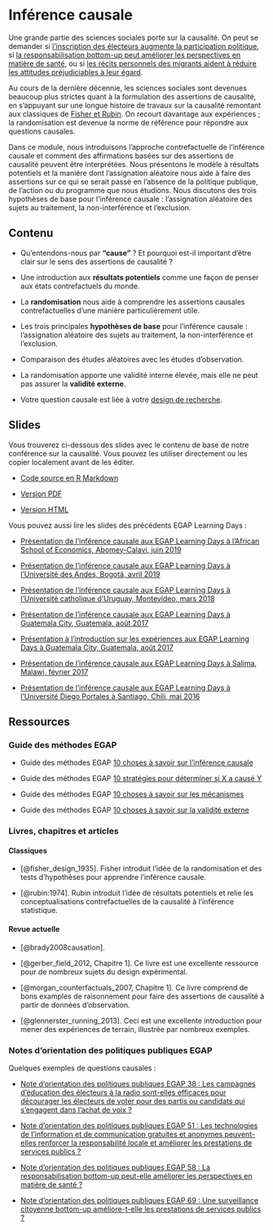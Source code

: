 # Inférence causale {.tabset}

Une grande partie des sciences sociales porte sur la causalité. On peut se demander si [l'inscription des électeurs augmente la participation politique](https://egap.org/resource/electoral-administration-in-kenya/), si [la responsabilisation bottom-up peut améliorer les perspectives en matière de santé](https://egap.org/resource/does-bottom-up-accountability-work-evidence-from-uganda/), ou si [les récits personnels des migrants aident à réduire les attitudes préjudiciables à leur égard](https://egap.org/resource/brief-70-how-personal-narratives-reduce-negative-attitudes-towards-immigrants-in-kenya/).

Au cours de la dernière décennie, les sciences sociales sont devenues beaucoup plus strictes quant à la formulation des assertions de causalité, en s'appuyant sur une longue histoire de travaux sur la causalité remontant aux classiques de [Fisher et Rubin](#causalinference-classics). On recourt davantage aux expériences ; la randomisation est devenue la norme de référence pour répondre aux questions causales.

Dans ce module, nous introduisons l'approche contrefactuelle de l'inférence causale et comment des affirmations basées sur des assertions de causalité peuvent être interprétées. Nous présentons le modèle à résultats potentiels et la manière dont l'assignation aléatoire nous aide à faire des assertions sur ce qui se serait passé en l'absence de la politique publique, de l'action ou du programme que nous étudions. Nous discutons des trois hypothèses de base pour l'inférence causale : l'assignation aléatoire des sujets au traitement, la non-interférence et l'exclusion.

## Contenu

 - Qu'entendons-nous par **"cause"** ? Et pourquoi est-il important d'être clair sur le sens des assertions de causalité ?

 - Une introduction aux **résultats potentiels** comme une façon de penser aux états contrefactuels du monde.

 - La **randomisation** nous aide à comprendre les assertions causales contrefactuelles d'une manière particulièrement utile.

 - Les trois principales **hypothèses de base** pour l'inférence causale : l'assignation aléatoire des sujets au traitement, la non-interférence et l'exclusion.

 - Comparaison des études aléatoires avec les études d'observation.

 - La randomisation apporte une validité interne élevée, mais elle ne peut pas assurer la **validité externe**.

 - Votre question causale est liée à votre [design de recherche](the-research-design-process.html).

## Slides

Vous trouverez ci-dessous des slides avec le contenu de base de notre conférence sur la causalité. Vous pouvez les utiliser directement ou les copier localement avant de les éditer.

- [Code source en R Markdown](https://egap.github.io/learningdays-resources/Slides/causalinference-slides.Rmd)

- [Version PDF](https://egap.github.io/learningdays-resources/Slides/causalinference-slides.pdf)

- [Version HTML](https://egap.github.io/learningdays-resources/Slides/causalinference-slides.html)

Vous pouvez aussi lire les slides des précédents EGAP Learning Days :

 - [Présentation de l'inférence causale aux EGAP Learning Days à l'African School of Economics, Abomey-Calavi, juin 2019](https://egap.github.io/learningdays-resources/Slides/Examples/causality-benin.pdf)

 - [Présentation de l'inférence causale aux EGAP Learning Days à l'Université des Andes, Bogotá, avril 2019](https://egap.github.io/learningdays-resources/Slides/Examples/causality-bogota.pdf)

 - [Présentation de l'inférence causale aux EGAP Learning Days à l'Université catholique d'Uruguay, Montevideo, mars 2018](https://egap.github.io/learningdays-resources/Slides/Examples/causality-montevideo.pdf)

 - [Présentation de l'inférence causale aux EGAP Learning Days à Guatemala City, Guatemala, août 2017](https://egap.github.io/learningdays-resources/Slides/Examples/causality-guatemala.pdf)

 - [Présentation à l'introduction sur les expériences aux EGAP Learning Days à Guatemala City, Guatemala, août 2017](https://egap.github.io/learningdays-resources/Slides/Examples/intro_experiments-guatemala.pdf)

 - [Présentation de l'inférence causale aux EGAP Learning Days à Salima, Malawi, février 2017](https://egap.github.io/learningdays-resources/Slides/Examples/causality-malawi.pdf)

 - [Présentation de l'inférence causale aux EGAP Learning Days à l'Université Diego Portales à Santiago, Chili, mai 2016](https://egap.github.io/learningdays-resources/Slides/Examples/causality-santiago.pdf)

## Ressources

### Guide des méthodes EGAP

- Guide des méthodes EGAP [10 choses à savoir sur l'inférence causale](https://egap.org/resource/10-things-to-know-about-causal-inference/)

- Guide des méthodes EGAP [10 stratégies pour déterminer si X a causé Y](https://egap.org/resource/10-strategies-figuring-out-if-x-caused-y/)

- Guide des méthodes EGAP [10 choses à savoir sur les mécanismes](https://egap.org/resource/10-things-mechanisms/)

- Guide des méthodes EGAP [10 choses à savoir sur la validité externe](https://egap.org/resource/10-things-to-know-about-external-validity/)

### Livres, chapitres et articles {#causalinference-cites}

#### Classiques {#causalinference-classics}

- [@fisher_design_1935]. Fisher introduit l'idée de la randomisation et des tests d'hypothèses pour apprendre l'inférence causale.

- [@rubin:1974]. Rubin introduit l'idée de résultats potentiels et relie les conceptualisations contrefactuelles de la causalité à l'inférence statistique.

#### Revue actuelle

- [@brady2008causation].

- [@gerber_field_2012, Chapitre 1]. Ce livre est une excellente ressource pour de nombreux sujets du design expérimental.

- [@morgan_counterfactuals_2007, Chapitre 1]. Ce livre comprend de bons examples de raisonnement pour faire des assertions de causalité à partir de données d'observation.

- [@glennerster_running_2013]. Ceci est une excellente introduction pour mener des expériences de terrain, illustrée par nombreux exemples.

### Notes d'orientation des politiques publiques EGAP

Quelques exemples de questions causales :

- [Note d'orientation des politiques publiques EGAP 38 : Les campagnes d'éducation des électeurs à la radio sont-elles efficaces pour décourager les électeurs de voter pour des partis ou candidats qui s'engagent dans l'achat de voix ?](https://egap.org/resource/brief-38-diminishing-the-effectiveness-of-vote-buying-through-voter-education/)

- [Note d'orientation des politiques publiques EGAP 51 : Les technologies de l'information et de communication gratuites et anonymes peuvent-elles renforcer la responsabilité locale et améliorer les prestations de services publics ?](https://egap.org/resource/does-information-technology-improve-public-service-delivery-lessons-from-uganda/)

- [Note d'orientation des politiques publiques EGAP 58 : La responsabilisation bottom-up peut-elle améliorer les perspectives en matière de santé ?](https://egap.org/resource/does-bottom-up-accountability-work-evidence-from-uganda/)

- [Note d'orientation des politiques publiques EGAP 69 : Une surveillance citoyenne bottom-up améliore-t-elle les prestations de services publics ?](https://egap.org/resource/brief-69-bottom-up-accountability-and-public-service-provision-in-brazil/)


